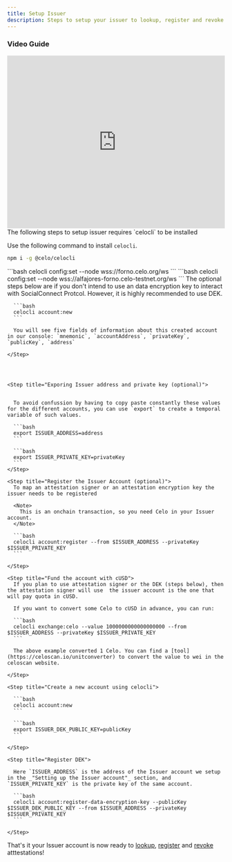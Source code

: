 ```yaml
---
title: Setup Issuer
description: Steps to setup your issuer to lookup, register and revoke attestation
---
```


### Video Guide

<iframe
  width="100%"
  height="400px"
  src="https://www.youtube.com/embed/_HhIXvN5L5U?si=FLtmKHOxF0ad1Jgg"
  title="YouTube video player"
  frameborder="0"
  allow="accelerometer; autoplay; clipboard-write; encrypted-media; gyroscope; picture-in-picture"
  allowfullscreen
></iframe>

<Note>
  The following steps to setup issuer requires `celocli` to be installed

Use the following command to install `celocli`.

```bash
npm i -g @celo/celocli
```

</Note>

<Steps>

<Step title="Configure the CLI to use the right network">

  <Tabs>
  <Tab title="Mainnet">
    ```bash
    celocli config:set --node wss://forno.celo.org/ws
    ```

  </Tab>
  <Tab title="Testnet">
    ```bash
    celocli config:set --node wss://alfajores-forno.celo-testnet.org/ws
    ```

  </Tab>
  
</Tabs>
</Step>

<Step title="Setting up the Issuer account">
    <Warning>
      The optional steps below are if you don't intend to use an data encryption key to interact with SocialConnect Protcol. However, it is highly recommended to use DEK.
    </Warning>

  <Steps>
    <Step title="Create a new account using celocli">
      
      ```bash
      celocli account:new
      ```

      You will see five fields of information about this created account in our console: `mnemonic`, `accountAddress`, `privateKey`, `publicKey`, `address`

    </Step>




    <Step title="Exporing Issuer address and private key (optional)">


      To avoid confussion by having to copy paste constantly these values for the different accounts, you can use `export` to create a temporal variable of such values.

      ```bash
      export ISSUER_ADDRESS=address
      ```

      ```bash
      export ISSUER_PRIVATE_KEY=privateKey
      ```
    </Step>

    <Step title="Register the Issuer Account (optional)">
      To map an attestation signer or an attestation encryption key the issuer needs to be registered

      <Note>
        This is an onchain transaction, so you need Celo in your Issuer account.
      </Note>

      ```bash
      celocli account:register --from $ISSUER_ADDRESS --privateKey $ISSUER_PRIVATE_KEY
      ```

    </Step>

    <Step title="Fund the account with cUSD">
      If you plan to use attestation signer or the DEK (steps below), then the attestation signer will use  the issuer account is the one that will pay quota in cUSD.

      If you want to convert some Celo to cUSD in advance, you can run:

      ```bash
      celocli exchange:celo --value 1000000000000000000 --from $ISSUER_ADDRESS --privateKey $ISSUER_PRIVATE_KEY
      ```

      The above example converted 1 Celo. You can find a [tool](https://celoscan.io/unitconverter) to convert the value to wei in the celoscan website.

    </Step>

  </Steps>
</Step>

<Step title="Registering DEK for the Issuer account (Recommended)">

  <Steps>
    
    <Step title="Create a new account using celocli">
      
      ```bash
      celocli account:new 
      ```

      ```bash
      export ISSUER_DEK_PUBLIC_KEY=publicKey
      ```

    </Step>

    <Step title="Register DEK">

      Here `ISSUER_ADDRESS` is the address of the Issuer account we setup in the _"Setting up the Issuer account"_ section, and `ISSUER_PRIVATE_KEY` is the private key of the same account.

      ```bash
      celocli account:register-data-encryption-key --publicKey $ISSUER_DEK_PUBLIC_KEY --from $ISSUER_ADDRESS --privateKey $ISSUER_PRIVATE_KEY
      ```

    </Step>

  </Steps>

</Step>

</Steps>

That's it your Issuer account is now ready to [lookup](/guides/lookup-identifier), [register](/guides/register-identifier) and [revoke](/guides/revoke-identifier) atttestations!
